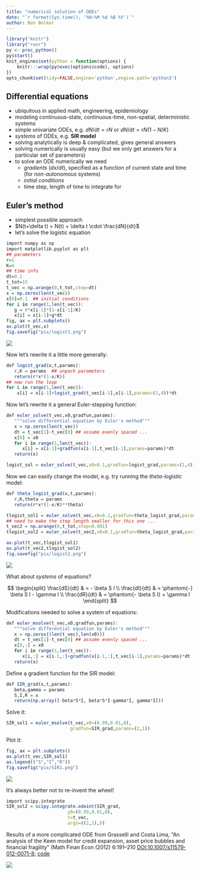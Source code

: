```yaml
---
title: "numerical solution of ODEs"
date: "`r format(Sys.time(), '%H:%M %d %B %Y')`"
author: Ben Bolker
---
```


```r
library("knitr")
library("runr")
py <- proc_python()
py$start()
knit_engines$set(python = function(options) {
    knitr:::wrap(py$exec(options$code), options)
})
opts_chunk$set(tidy=FALSE,engine='python',engine.path='python3')
```

## Differential equations

- ubiquitous in applied math, engineering, epidemiology
- modeling continuous-state, continuous-time, non-spatial, deterministic systems
- simple univariate ODEs, e.g. $dN/dt = rN$ or $dN/dt=rN(1-N/K)$
- *systems* of ODEs, e.g. **SIR model**
- solving analytically is deep & complicated, gives general answers
- solving numerically is usually easy (but we only get answers for a particular set of parameters)
- to solve an ODE numerically we need
    - *gradients* ($dx/dt$), specified as a function of current state and time (for *non-autonomous* systems)
	- *initial conditions*
	- time step, length of time to integrate for

## Euler's method

- simplest possible approach
- $N(t+\delta t) = N(t) + \delta t \cdot \frac{dN}{dt}$
- let's solve the logistic equation

```r
import numpy as np
import matplotlib.pyplot as plt
## parameters
r=1
K=4
## time info
dt=0.1
t_tot=15
t_vec = np.arange(0,t_tot,step=dt)
x = np.zeros(len(t_vec))
x[0]=0.1  ## initial conditions
for i in range(1,len(t_vec)):
   g = r*x[i-1]*(1-x[i-1]/K)
   x[i] = x[i-1]+g*dt
fig, ax = plt.subplots()
ax.plot(t_vec,x)
fig.savefig("pix/logist1.png")
```

![](pix/logist1.png)

Now let's rewrite it a little more generally:

```r
def logist_grad(x,t,params):
   r,K = params  ## unpack parameters
   return(r*x*(1-x/K))
## now run the loop
for i in range(1,len(t_vec)):
    x[i] = x[i-1]+logist_grad(t_vec[i-1],x[i-1],params=(1,4))*dt
```

Now let's rewrite it a general Euler-stepping function:

```r
def euler_solve(t_vec,x0,gradfun,params):
   """solve differential equation by Euler's method"""
   x = np.zeros(len(t_vec))
   dt = t_vec[1]-t_vec[0] ## assume evenly spaced ...
   x[0] = x0
   for i in range(1,len(t_vec)):
      x[i] = x[i-1]+gradfun(x[i-1],t_vec[i-1],params=params)*dt
   return(x)

logist_sol = euler_solve(t_vec,x0=0.1,gradfun=logist_grad,params=(1,4))

```

Now we can easily change the model, e.g. try running the *theta-logistic* model:

```r
def theta_logist_grad(x,t,params):
   r,K,theta = params
   return(r*x*(1-x/K)**theta)

tlogist_sol1 = euler_solve(t_vec,x0=0.1,gradfun=theta_logist_grad,params=(1,4,2))
## need to make the step length smaller for this one ...
t_vec2 = np.arange(0,t_tot,step=0.001)
tlogist_sol2 = euler_solve(t_vec2,x0=0.1,gradfun=theta_logist_grad,params=(1,4,0.8))

ax.plot(t_vec,tlogist_sol1)
ax.plot(t_vec2,tlogist_sol2)
fig.savefig("pix/logist2.png")
```

![](pix/logist2.png)

What about *systems* of equations?

$$
\begin{split}
\frac{dS}{dt} & = - \beta S I \\
\frac{dI}{dt} & = \phantom{-} \beta S I - \gamma I \\
\frac{dR}{dt} & = \phantom{- \beta S I} + \gamma I
\end{split}
$$

Modifications needed to solve a system of equations:

```r
def euler_msolve(t_vec,x0,gradfun,params):
   """solve differential equation by Euler's method"""
   x = np.zeros((len(t_vec),len(x0)))
   dt = t_vec[1]-t_vec[0] ## assume evenly spaced ...
   x[0,:] = x0
   for i in range(1,len(t_vec)):
      x[i,:] = x[i-1,:]+gradfun(x[i-1,:],t_vec[i-1],params=params)*dt
   return(x)
```

Define a gradient function for the SIR model:

```r
def SIR_grad(x,t,params):
   beta,gamma = params
   S,I,R = x
   return(np.array([-beta*S*I, beta*S*I-gamma*I, gamma*I]))
```

Solve it:

```r
SIR_sol1 = euler_msolve(t_vec,x0=(0.99,0.01,0),
                        gradfun=SIR_grad,params=(2,1))
```

Plot it:

```r
fig, ax = plt.subplots()
ax.plot(t_vec,SIR_sol1)
ax.legend(("S","I","R"))
fig.savefig("pix/SIR1.png")

```

![](pix/SIR1.png)

It's always better not to re-invent the wheel!

```r
import scipy.integrate
SIR_sol2 = scipy.integrate.odeint(SIR_grad,
                       y0=(0.99,0.01,0),
                       t=t_vec,
                       args=((2,1),))
```

Results of a more complicated ODE from Grasselli and Costa Lima, "An analysis of the Keen model for credit expansion, asset price bubbles and financial fragility" (Math Finan Econ (2012) 6:191–210 [DOI:10.1007/s11579-012-0071-8](http://dx.doi.org/10.1007/s11579-012-0071-8); [code](../code/grasselli.png)

![](pix/keen1.png)

